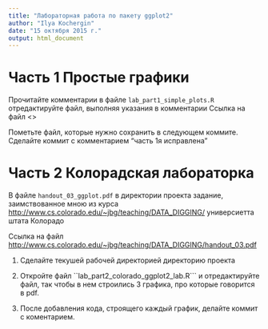 ```yaml
---
title: "Лабораторная работа по пакету ggplot2"
author: "Ilya Kochergin"
date: "15 октября 2015 г."
output: html_document
---
```

# Часть 1 Простые графики 

Прочитайте комментарии в файле ```lab_part1_simple_plots.R``` отредактируйте файл, выполняя указания в комментарии 
Ссылка на файл <>

Пометьте файл, которые нужно сохранить в следующем коммите.
Сделайте коммит с комментарием "часть 1я исправлена"

#  Часть 2 Колорадская лабораторка 

В файле ```handout_03_ggplot.pdf``` в директории проекта задание, заимствованное мною из курса <http://www.cs.colorado.edu/~jbg/teaching/DATA_DIGGING/> универсиетта штата Колорадо 

Cсылка на файл <http://www.cs.colorado.edu/~jbg/teaching/DATA_DIGGING/handout_03.pdf>

1. Сделайте текушей рабочей директорией директорию проекта 
2. Откройте файл ``lab_part2_colorado_ggplot2_lab.R```
     и отредактируйте файл, так чтобы в нем строились 3 графика, про которые говорится в pdf.

3. После добавления кода, строящего каждый график, делайте коммит с коментарием.
